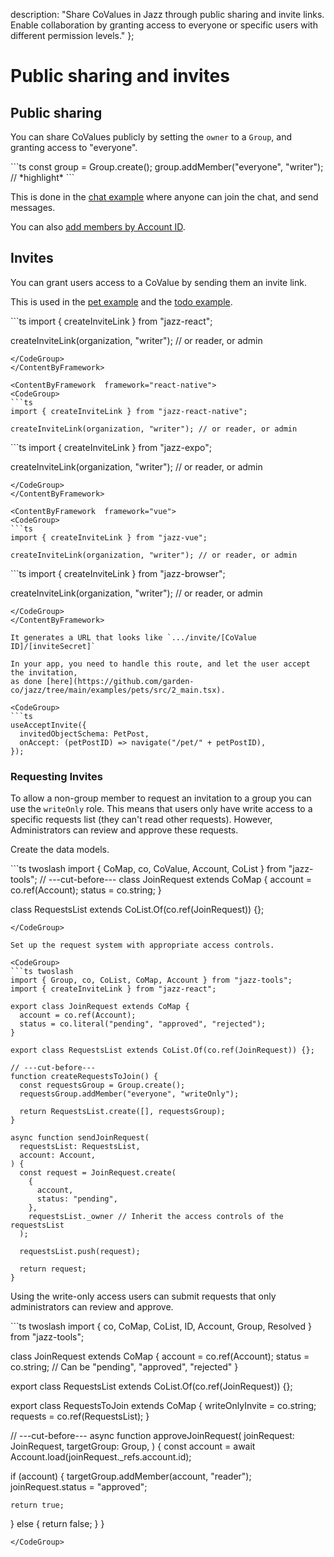   description: "Share CoValues in Jazz through public sharing and invite links. Enable collaboration by granting access to everyone or specific users with different permission levels."
};


# Public sharing and invites

## Public sharing

You can share CoValues publicly by setting the `owner` to a `Group`, and granting
access to "everyone".

<CodeGroup>
  ```ts
  const group = Group.create();
  group.addMember("everyone", "writer"); // *highlight*
  ```
</CodeGroup>

This is done in the [chat example](https://github.com/garden-co/jazz/tree/main/examples/chat) where anyone can join the chat, and send messages.

You can also [add members by Account ID](/docs/groups/intro#adding-group-members-by-id).

## Invites

You can grant users access to a CoValue by sending them an invite link.

This is used in the [pet example](https://github.com/garden-co/jazz/tree/main/examples/pets)
and the [todo example](https://github.com/garden-co/jazz/tree/main/examples/todo).

<ContentByFramework  framework="react">
<CodeGroup>
```ts
import { createInviteLink } from "jazz-react";

createInviteLink(organization, "writer"); // or reader, or admin
```
</CodeGroup>
</ContentByFramework>

<ContentByFramework  framework="react-native">
<CodeGroup>
```ts
import { createInviteLink } from "jazz-react-native";

createInviteLink(organization, "writer"); // or reader, or admin
```
</CodeGroup>
</ContentByFramework>

<ContentByFramework  framework="react-native-expo">
<CodeGroup>
```ts
import { createInviteLink } from "jazz-expo";

createInviteLink(organization, "writer"); // or reader, or admin
```
</CodeGroup>
</ContentByFramework>

<ContentByFramework  framework="vue">
<CodeGroup>
```ts
import { createInviteLink } from "jazz-vue";

createInviteLink(organization, "writer"); // or reader, or admin
```
</CodeGroup>
</ContentByFramework>

<ContentByFramework  framework="svelte">
<CodeGroup>
```ts
import { createInviteLink } from "jazz-browser";

createInviteLink(organization, "writer"); // or reader, or admin
```
</CodeGroup>
</ContentByFramework>

It generates a URL that looks like `.../invite/[CoValue ID]/[inviteSecret]`

In your app, you need to handle this route, and let the user accept the invitation,
as done [here](https://github.com/garden-co/jazz/tree/main/examples/pets/src/2_main.tsx).

<CodeGroup>
```ts
useAcceptInvite({
  invitedObjectSchema: PetPost,
  onAccept: (petPostID) => navigate("/pet/" + petPostID),
});
```
</CodeGroup>


### Requesting Invites

To allow a non-group member to request an invitation to a group you can use the `writeOnly` role.
This means that users only have write access to a specific requests list (they can't read other requests). 
However, Administrators can review and approve these requests.

Create the data models.

<CodeGroup>
```ts twoslash
import { CoMap, co, CoValue, Account, CoList } from "jazz-tools";
// ---cut-before---
class JoinRequest extends CoMap {
  account = co.ref(Account);
  status = co.string;
}

class RequestsList extends CoList.Of(co.ref(JoinRequest)) {};
```
</CodeGroup>

Set up the request system with appropriate access controls.

<CodeGroup>
```ts twoslash
import { Group, co, CoList, CoMap, Account } from "jazz-tools";
import { createInviteLink } from "jazz-react";

export class JoinRequest extends CoMap {
  account = co.ref(Account);
  status = co.literal("pending", "approved", "rejected");
}

export class RequestsList extends CoList.Of(co.ref(JoinRequest)) {};

// ---cut-before---
function createRequestsToJoin() {
  const requestsGroup = Group.create();
  requestsGroup.addMember("everyone", "writeOnly");

  return RequestsList.create([], requestsGroup);
}

async function sendJoinRequest(
  requestsList: RequestsList,
  account: Account,
) {
  const request = JoinRequest.create(
    {
      account,
      status: "pending",
    },
    requestsList._owner // Inherit the access controls of the requestsList
  );

  requestsList.push(request);

  return request;
}
```
</CodeGroup>

Using the write-only access users can submit requests that only administrators can review and approve.

<CodeGroup>
```ts twoslash
import { co, CoMap, CoList, ID, Account, Group, Resolved } from "jazz-tools";

class JoinRequest extends CoMap {
  account = co.ref(Account);
  status = co.string; // Can be "pending", "approved", "rejected"
}

export class RequestsList extends CoList.Of(co.ref(JoinRequest)) {};

export class RequestsToJoin extends CoMap {
  writeOnlyInvite = co.string;
  requests = co.ref(RequestsList);
}

// ---cut-before---
async function approveJoinRequest(
  joinRequest: JoinRequest,
  targetGroup: Group,
) {
  const account = await Account.load(joinRequest._refs.account.id);

  if (account) {
    targetGroup.addMember(account, "reader");
    joinRequest.status = "approved";

    return true;
  } else {
    return false;
  }
}
```
</CodeGroup>

